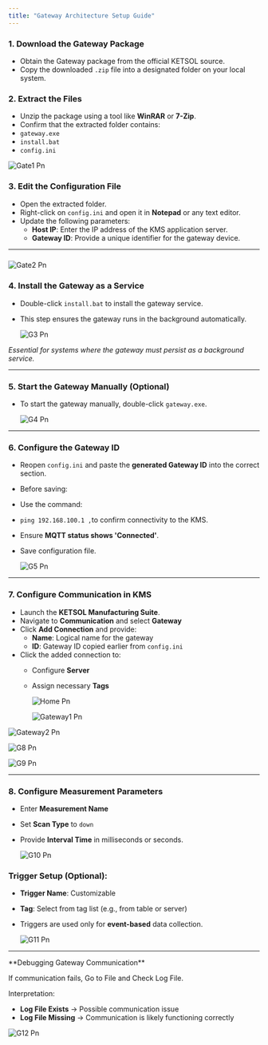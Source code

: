 ```yaml
---
title: "Gateway Architecture Setup Guide"
---
```


### **1. Download the Gateway Package**

- Obtain the Gateway package from the official KETSOL source.
- Copy the downloaded `.zip` file into a designated folder on your local system.

### **2. Extract the Files**

- Unzip the package using a tool like **WinRAR** or **7-Zip**.
- Confirm that the extracted folder contains:
- `gateway.exe`
- `install.bat`
- `config.ini`

![Gate1 Pn](/images/gate1.png)

### **3. Edit the Configuration File**

- Open the extracted folder.
- Right-click on `config.ini` and open it in **Notepad** or any text editor.
- Update the following parameters:
  - **Host IP**: Enter the IP address of the KMS application server.
  - **Gateway ID**: Provide a unique identifier for the gateway device.

---

### 

![Gate2 Pn](/images/gate2.png)

### **4. Install the Gateway as a Service**

- Double-click `install.bat` to install the gateway service.
- This step ensures the gateway runs in the background automatically.

  ![G3 Pn](/images/g3.png)

_Essential for systems where the gateway must persist as a background service._

---

### **5. Start the Gateway Manually (Optional)**

- To start the gateway manually, double-click `gateway.exe`.

  ![G4 Pn](/images/g4.png)

---

### **6. Configure the Gateway ID**

- Reopen `config.ini` and paste the **generated Gateway ID** into the correct section.
- Before saving:
- Use the command:
- `ping 192.168.100.1 ,`to confirm connectivity to the KMS.
- Ensure **MQTT status shows 'Connected'**.
- Save configuration file.

  ![G5 Pn](/images/g5.png)

---

### **7. Configure Communication in KMS**

- Launch the **KETSOL Manufacturing Suite**.
- Navigate to **Communication** and select **Gateway**
- Click **Add Connection** and provide:
  - **Name**: Logical name for the gateway
  - **ID**: Gateway ID copied earlier from `config.ini`
- Click the added connection to:
  - Configure **Server**
  - Assign necessary **Tags**

    ![Home Pn](/home.png)

    ![Gateway1 Pn](/images/gateway1.png)

![Gateway2 Pn](/images/gateway2.png)

![G8 Pn](/images/g8.png)

![G9 Pn](/images/g9.png)

---

### **8. Configure Measurement Parameters**

- Enter **Measurement Name**
- Set **Scan Type** to `down`
- Provide **Interval Time** in milliseconds or seconds.

  ![G10 Pn](/images/g10.png)

### Trigger Setup (Optional):

- **Trigger Name**: Customizable
- **Tag**: Select from tag list (e.g., from table or server)
- Triggers are used only for **event-based** data collection.

  ![G11 Pn](/images/g11.png)

---

<Note>
  **Debugging Gateway Communication**

  If communication fails, Go to File and Check Log File.

  Interpretation:

  - **Log File Exists** → Possible communication issue
  - **Log File Missing** → Communication is likely functioning correctly
</Note>

![G12 Pn](/images/g12.png)